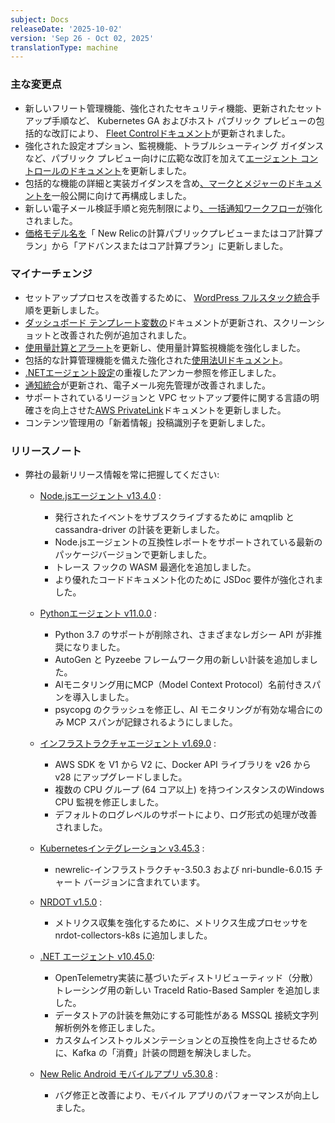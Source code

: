 ```yaml
---
subject: Docs
releaseDate: '2025-10-02'
version: 'Sep 26 - Oct 02, 2025'
translationType: machine
---
```


### 主な変更点

* 新しいフリート管理機能、強化されたセキュリティ機能、更新されたセットアップ手順など、 Kubernetes GA およびホスト パブリック プレビューの包括的な改訂により、 [Fleet Controlドキュメント](/docs/new-relic-control/fleet-control/overview)が更新されました。
* 強化された設定オプション、監視機能、トラブルシューティング ガイダンスなど、パブリック プレビュー向けに広範な改訂を加えて[エージェント コントロールのドキュメント](/docs/new-relic-control/agent-control/overview)を更新しました。
* 包括的な機能の詳細と実装ガイダンスを含め[、マークとメジャーのドキュメントを](/docs/browser/new-relic-browser/browser-pro-features/marks-and-measures/)一般公開に向けて再構成しました。
* 新しい電子メール検証手順と宛先制限により[、一括通知ワークフローが](/docs/alerts/admin/rules-limits-alerts)強化されました。
* [価格モデル名を](/docs/accounts/accounts-billing/new-relic-one-pricing-billing/compute-management/)「 New Relicの計算パブリックプレビューまたはコア計算プラン」から「アドバンスまたはコア計算プラン」に更新しました。

### マイナーチェンジ

* セットアッププロセスを改善するために、 [WordPress フルスタック統合](/docs/infrastructure/host-integrations/host-integrations-list/wordpress-fullstack-integration)手順を更新しました。
* [ダッシュボード テンプレート変数の](/docs/query-your-data/explore-query-data/dashboards/dashboard-template-variables)ドキュメントが更新され、スクリーンショットと改善された例が追加されました。
* [使用量計算とアラート](/docs/accounts/accounts-billing/new-relic-one-pricing-billing/usage-queries-alerts)を更新し、使用量計算監視機能を強化しました。
* 包括的な計算管理機能を備えた強化された[使用法UIドキュメント](/docs/accounts/accounts-billing/new-relic-one-pricing-billing/usage-ui)。
* [.NETエージェント設定](/docs/apm/agents/net-agent/configuration/net-agent-configuration)の重複したアンカー参照を修正しました。
* [通知統合](/docs/alerts/get-notified/notification-integrations)が更新され、電子メール宛先管理が改善されました。
* サポートされているリージョンと VPC セットアップ要件に関する言語の明確さを向上させた[AWS PrivateLink](/docs/data-apis/custom-data/aws-privatelink)ドキュメントを更新しました。
* コンテンツ管理用の「新着情報」投稿識別子を更新しました。

### リリースノート

* 弊社の最新リリース情報を常に把握してください:

  * [Node.jsエージェント v13.4.0](/docs/release-notes/agent-release-notes/nodejs-release-notes/node-agent-13-4-0) :

    * 発行されたイベントをサブスクライブするために amqplib と cassandra-driver の計装を更新しました。
    * Node.jsエージェントの互換性レポートをサポートされている最新のパッケージバージョンで更新しました。
    * トレース フックの WASM 最適化を追加しました。
    * より優れたコードドキュメント化のために JSDoc 要件が強化されました。

  * [Pythonエージェント v11.0.0](/docs/release-notes/agent-release-notes/python-release-notes/python-agent-110000) :

    * Python 3.7 のサポートが削除され、さまざまなレガシー API が非推奨になりました。
    * AutoGen と Pyzeebe フレームワーク用の新しい計装を追加しました。
    * AIモニタリング用にMCP（Model Context Protocol）名前付きスパンを導入しました。
    * psycopg のクラッシュを修正し、AI モニタリングが有効な場合にのみ MCP スパンが記録されるようにしました。

  * [インフラストラクチャエージェント v1.69.0](/docs/release-notes/infrastructure-release-notes/infrastructure-agent-release-notes/new-relic-infrastructure-agent-1690) :

    * AWS SDK を V1 から V2 に、Docker API ライブラリを v26 から v28 にアップグレードしました。
    * 複数の CPU グループ (64 コア以上) を持つインスタンスのWindows CPU 監視を修正しました。
    * デフォルトのログレベルのサポートにより、ログ形式の処理が改善されました。

  * [Kubernetesインテグレーション v3.45.3](/docs/release-notes/infrastructure-release-notes/kubernetes-integration-release-notes/kubernetes-integration-3-45-3) :

    * newrelic-インフラストラクチャ-3.50.3 および nri-bundle-6.0.15 チャート バージョンに含まれています。

  * [NRDOT v1.5.0](/docs/release-notes/nrdot-release-notes/nrdot-2025-09-25) :

    * メトリクス収集を強化するために、メトリクス生成プロセッサを nrdot-collectors-k8s に追加しました。

  * [.NET エージェント v10.45.0](/docs/release-notes/agent-release-notes/net-release-notes/net-agent-10-45-0):

    * OpenTelemetry実装に基づいたディストリビューティッド（分散）トレーシング用の新しい TraceId Ratio-Based Sampler を追加しました。
    * データストアの計装を無効にする可能性がある MSSQL 接続文字列解析例外を修正しました。
    * カスタムインストゥルメンテーションとの互換性を向上させるために、Kafka の「消費」計装の問題を解決しました。

  * [New Relic Android モバイルアプリ v5.30.8](/docs/release-notes/mobile-apps-release-notes/new-relic-android-release-notes/new-relic-android-5308) :

    * バグ修正と改善により、モバイル アプリのパフォーマンスが向上しました。